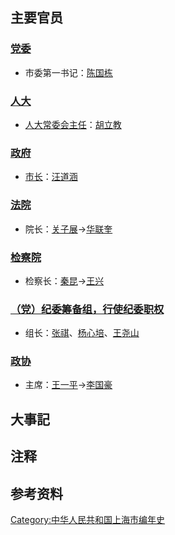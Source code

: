 {{上海年表|1983}}
{{C20YearInTopic|1983年}}{{clear}}
{{上海歷史}}
== 主要官员 ==

=== [[中国共产党上海市委员会|党委]] ===

* 市委第一书记：[[陈国栋_(1911年)|陈国栋]]

=== [[上海市人民代表大会|人大]] ===

* [[上海市人民代表大會常務委員會|人大常委会主任]]：[[胡立教|胡立教]]

=== [[上海市人民政府|政府]] ===

* [[上海市行政长官列表|市长]]：[[汪道涵|汪道涵]]

=== [[上海市高级人民法院|法院]] ===

* 院长：[[关子展|关子展]]→[[华联奎|华联奎]]

=== [[上海市人民检察院|检察院]] ===

* 检察长：[[秦昆|秦昆]]→[[王兴_(检察官)|王兴]]

=== [[中国共产党上海市纪律检查委员会|（党）纪委筹备组，行使纪委职权]] ===

* 组长：[[张祺_(1910年)|张祺]]、[[杨心培|杨心培]]、[[王尧山|王尧山]]{{NoteTag|因受[[文化大革命|“文化大革命”]]的影响，上海的纪检机关几度被取消，1978年12月，[[中国共产党第十一届中央委员会第三次全体会议|中共十一届三中全会]]决定恢复[[中国共产党纪律检查机关|中央和地方各级党的纪律检查组织]]，并于1979年4月，市委建立市委纪律检查委员会筹备组，行使纪委职权，直至1984年正式重新成立市纪委。在此期间，张祺、杨心培、王尧山先后担任过组长。但是目前尚未发现资料能讲明他们三人具体的就任、卸任时间，因此并列标注出来。<ref>[http://www.shtong.gov.cn/Newsite/node2/node2247/node4568/node79139/node79145/userobject1ai103319.html 上海通志·第四卷·第二章·第四节]</ref>}}

=== [[中国人民政治协商会议上海市委员会|政协]] ===

* 主席：[[王一平_(1914年)|王一平]]→[[李国豪_(学者)|李国豪]]

== 大事記 ==


== 注释 ==
{{NoteFoot}}

== 参考资料 ==
<references/>

[[Category:中华人民共和国上海市编年史|Category:中华人民共和国上海市编年史]]